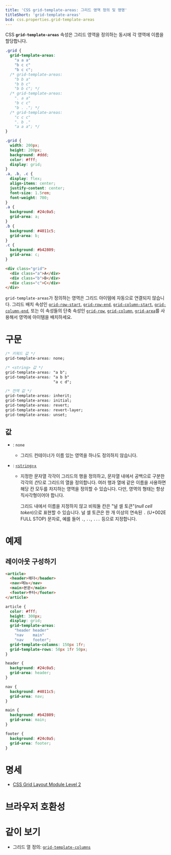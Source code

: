 ```yaml
---
title: 'CSS grid-template-areas: 그리드 영역 정의 및 명명'
titleShort: 'grid-template-areas'
bcd: css.properties.grid-template-areas
---
```


CSS **`grid-template-areas`** 속성은 그리드 영역을 정의하는 동시에 각 영역에 이름을 할당합니다.

```css hidden name=demo
.grid {
  grid-template-areas:
    "a a a"
    "b c c"
    "b c c";
  /* grid-template-areas:
    "b b a"
    "b b c"
    "b b c"; */
  /* grid-template-areas:
    ". a a"
    "b c c"
    "b . ."; */
  /* grid-template-areas:
    "c c c"
    ". b ."
    "a a a"; */
}
```

```css hidden editable=false name=demo filename=style
.grid {
  width: 200px;
  height: 200px;
  background: #ddd;
  color: #fff;
  display: grid;
}
.a, .b, .c {
  display: flex;
  align-items: center;
  justify-content: center;
  font-size: 1.5rem;
  font-weight: 700;
}
.a {
  background: #24c0a5;
  grid-area: a;
}
.b {
  background: #4011c5;
  grid-area: b;
}
.c {
  background: #b42809;
  grid-area: c;
}
```

```html hidden name=demo
<div class="grid">
  <div class="a">A</div>
  <div class="b">B</div>
  <div class="c">C</div>
</div>
```

<LiveExample height={240} lang="css" name="demo" />

`grid-template-areas`가 정의하는 영역은 그리드 아이템에 자동으로 연결되지 않습니다. 그리드 배치 속성인 [`grid-row-start`](https://developer.mozilla.org/en-US/docs/Web/CSS/grid-row-start), [`grid-row-end`](https://developer.mozilla.org/en-US/docs/Web/CSS/grid-row-end), [`grid-column-start`](https://developer.mozilla.org/en-US/docs/Web/CSS/grid-column-start), [`grid-column-end`](https://developer.mozilla.org/en-US/docs/Web/CSS/grid-column-end), 또는 이 속성들의 단축 속성인 [`grid-row`](https://developer.mozilla.org/en-US/docs/Web/CSS/grid-row), [`grid-column`](https://developer.mozilla.org/en-US/docs/Web/CSS/grid-column), [`grid-area`](https://developer.mozilla.org/en-US/docs/Web/CSS/grid-area)를 사용해서 영역에 아이템을 배치하세요.

# 구문

```css
/* 키워드 값 */
grid-template-areas: none;

/* <string> 값 */
grid-template-areas: "a b";
grid-template-areas: "a b b"
                     "a c d";

/* 전역 값 */
grid-template-areas: inherit;
grid-template-areas: initial;
grid-template-areas: revert;
grid-template-areas: revert-layer;
grid-template-areas: unset;
```

## 값

- : `none`
  - 그리드 컨테이너가 이름 있는 영역을 하나도 정의하지 않습니다.
- : [`<string>`+](https://developer.mozilla.org/en-US/docs/Web/CSS/string)

  - 지정한 문자열 각각이 그리드의 행을 정의하고, 문자열 내에서 공백으로 구분한 각각의 *칸*으로 그리드의 열을 정의합니다. 여러 행과 열에 같은 이름을 사용하면 해당 칸 모두를 차지하는 영역을 정의할 수 있습니다. 다만, 영역의 형태는 항상 직사각형이어야 합니다.

    그리드 내에서 이름을 지정하지 않고 비워둘 칸은 "널 셀 토큰"(_null cell token_)으로 표현할 수 있습니다. 널 셀 토큰은 한 개 이상의 연속된 `.` (U+002E FULL STOP) 문자로, 예를 들어 `.`, `..`, `...` 등으로 지정합니다.

# 예제

## 레이아웃 구성하기

```html hidden name=layout
<article>
  <header>헤더</header>
  <nav>메뉴</nav>
  <main>본문</main>
  <footer>푸터</footer>
</article>
```

```css hidden name=layout
article {
  color: #fff;
  height: 300px;
  display: grid;
  grid-template-areas:
    "header header"
    "nav    main"
    "nav    footer";
  grid-template-columns: 150px 1fr;
  grid-template-rows: 50px 1fr 50px;
}

header {
  background: #24c0a5;
  grid-area: header;
}

nav {
  background: #4011c5;
  grid-area: nav;
}

main {
  background: #b42809;
  grid-area: main;
}

footer {
  background: #24c0a5;
  grid-area: footer;
}
```

<LiveExample name="layout" height={320} lang="css" />

# 명세

- [CSS Grid Layout Module Level 2](https://drafts.csswg.org/css-grid/#grid-template-areas-property)

# 브라우저 호환성

<BrowserCompat data={props.bcd} />

# 같이 보기

- 그리드 열 정의: [`grid-template-columns`](./grid-template-columns)
